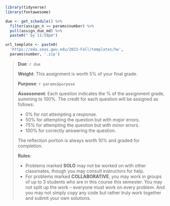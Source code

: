 ```r
library(tidyverse)
library(fontawesome)

due <- get_schedule() %>%
  filter(assign_n == params$number) %>%
  pull(assign_due_md) %>%
  paste0(" by 11:59pm")

url_template <- paste0(
  'https://eda.seas.gwu.edu/2023-Fall/templates/hw',
  params$number, '.zip')
```

> **Due**: `r due`
>
> **Weight**: This assignment is worth 5% of your final grade.
>
> **Purpose**: `r params$purpose`
>
> **Assessment**: Each question indicates the % of the assignment grade, summing to 100%. The credit for each question will be assigned as follows:
>
> - 0% for not attempting a response.
> - 50% for attempting the question but with _major_ errors.
> - 75% for attempting the question but with _minor_ errors.
> - 100% for correctly answering the question.
>
> The reflection portion is always worth 10% and graded for completion.
>
> **Rules**:
>
> - Problems marked **SOLO** may not be worked on with other classmates, though you may consult instructors for help.
> - For problems marked **COLLABORATIVE**, you may work in groups of up to 3 students who are in this course this semester. You may not split up the work -- everyone must work on every problem. And you may not simply copy any code but rather truly work together and submit your own solutions.
